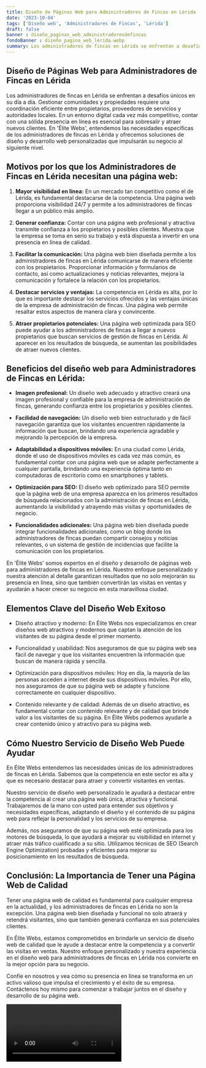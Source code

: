 ```yaml
---
title: Diseño de Páginas Web para Administradores de Fincas en Lérida
date: '2023-10-04'
tags: ['Diseño web', 'Administradores de Fincas', 'Lérida']
draft: false
banner : diseño_paginas_web_administradoresdefincas
fondoBanner : diseño_pagina_web_lérida.webp
summary: Los administradores de fincas en Lérida se enfrentan a desafíos únicos en su día a día. Gestionar comunidades y propiedades requiere una coordinación eficiente entre propietarios, proveedores de servicios y autoridades locales. En un entorno digital cada vez más competitivo, contar con una sólida presencia en línea es esencial para sobresalir y atraer nuevos clientes. En 'Élite Webs', entendemos las necesidades específicas de los administradores de fincas en Lérida y ofrecemos soluciones de diseño y desarrollo web personalizadas que impulsarán su negocio al siguiente nivel.
---
```


## Diseño de Páginas Web para Administradores de Fincas en Lérida

Los administradores de fincas en Lérida se enfrentan a desafíos únicos en su día a día. Gestionar comunidades y propiedades requiere una coordinación eficiente entre propietarios, proveedores de servicios y autoridades locales. En un entorno digital cada vez más competitivo, contar con una sólida presencia en línea es esencial para sobresalir y atraer nuevos clientes. En 'Élite Webs', entendemos las necesidades específicas de los administradores de fincas en Lérida y ofrecemos soluciones de diseño y desarrollo web personalizadas que impulsarán su negocio al siguiente nivel.

## Motivos por los que los Administradores de Fincas en Lérida necesitan una página web:

1. **Mayor visibilidad en línea:** En un mercado tan competitivo como el de Lérida, es fundamental destacarse de la competencia. Una página web proporciona visibilidad 24/7 y permite a los administradores de fincas llegar a un público más amplio.

2. **Generar confianza:** Contar con una página web profesional y atractiva transmite confianza a los propietarios y posibles clientes. Muestra que la empresa se toma en serio su trabajo y está dispuesta a invertir en una presencia en línea de calidad.

3. **Facilitar la comunicación:** Una página web bien diseñada permite a los administradores de fincas en Lérida comunicarse de manera eficiente con los propietarios. Proporcionar información y formularios de contacto, así como actualizaciones y noticias relevantes, mejora la comunicación y fortalece la relación con los propietarios.

4. **Destacar servicios y ventajas:** La competencia en Lérida es alta, por lo que es importante destacar los servicios ofrecidos y las ventajas únicas de la empresa de administración de fincas. Una página web permite resaltar estos aspectos de manera clara y convincente.

5. **Atraer propietarios potenciales:** Una página web optimizada para SEO puede ayudar a los administradores de fincas a llegar a nuevos propietarios que buscan servicios de gestión de fincas en Lérida. Al aparecer en los resultados de búsqueda, se aumentan las posibilidades de atraer nuevos clientes.

## Beneficios del diseño web para Administradores de Fincas en Lérida:

- **Imagen profesional:** Un diseño web adecuado y atractivo creará una imagen profesional y confiable para la empresa de administración de fincas, generando confianza entre los propietarios y posibles clientes.

- **Facilidad de navegación:** Un diseño web bien estructurado y de fácil navegación garantiza que los visitantes encuentren rápidamente la información que buscan, brindando una experiencia agradable y mejorando la percepción de la empresa.

- **Adaptabilidad a dispositivos móviles:** En una ciudad como Lérida, donde el uso de dispositivos móviles es cada vez más común, es fundamental contar con una página web que se adapte perfectamente a cualquier pantalla, brindando una experiencia óptima tanto en computadoras de escritorio como en smartphones y tablets.

- **Optimización para SEO:** El diseño web optimizado para SEO permite que la página web de una empresa aparezca en los primeros resultados de búsqueda relacionados con la administración de fincas en Lérida, aumentando la visibilidad y atrayendo más visitas y oportunidades de negocio.

- **Funcionalidades adicionales:** Una página web bien diseñada puede integrar funcionalidades adicionales, como un blog donde los administradores de fincas puedan compartir consejos y noticias relevantes, o un sistema de gestión de incidencias que facilite la comunicación con los propietarios.

En 'Élite Webs' somos expertos en el diseño y desarrollo de páginas web para administradores de fincas en Lérida. Nuestro enfoque personalizado y nuestra atención al detalle garantizan resultados que no solo mejorarán su presencia en línea, sino que también convertirán las visitas en ventas y ayudarán a hacer crecer su negocio en esta maravillosa ciudad.

<GifSeo />

<Cta />

## Elementos Clave del Diseño Web Exitoso

- Diseño atractivo y moderno: En Élite Webs nos especializamos en crear diseños web atractivos y modernos que captan la atención de los visitantes de su página desde el primer momento.

- Funcionalidad y usabilidad: Nos aseguramos de que su página web sea fácil de navegar y que los visitantes encuentren la información que buscan de manera rápida y sencilla.

- Optimización para dispositivos móviles: Hoy en día, la mayoría de las personas acceden a internet desde sus dispositivos móviles. Por ello, nos aseguramos de que su página web se adapte y funcione correctamente en cualquier dispositivo.

- Contenido relevante y de calidad: Además de un diseño atractivo, es fundamental contar con contenido relevante y de calidad que brinde valor a los visitantes de su página. En Élite Webs podemos ayudarle a crear contenido único y atractivo para su página web.

## Cómo Nuestro Servicio de Diseño Web Puede Ayudar

En Élite Webs entendemos las necesidades únicas de los administradores de fincas en Lérida. Sabemos que la competencia en este sector es alta y que es necesario destacar para atraer y convertir visitantes en ventas.

Nuestro servicio de diseño web personalizado le ayudará a destacar entre la competencia al crear una página web única, atractiva y funcional. Trabajaremos de la mano con usted para entender sus objetivos y necesidades específicas, adaptando el diseño y el contenido de su página web para reflejar la personalidad y los servicios de su empresa.

Además, nos aseguramos de que su página web esté optimizada para los motores de búsqueda, lo que ayudará a mejorar su visibilidad en internet y atraer más tráfico cualificado a su sitio. Utilizamos técnicas de SEO (Search Engine Optimization) probadas y eficientes para mejorar su posicionamiento en los resultados de búsqueda.

## Conclusión: La Importancia de Tener una Página Web de Calidad

Tener una página web de calidad es fundamental para cualquier empresa en la actualidad, y los administradores de fincas en Lérida no son la excepción. Una página web bien diseñada y funcional no solo atraerá y retendrá visitantes, sino que también generará confianza en sus potenciales clientes.

En Élite Webs, estamos comprometidos en brindarle un servicio de diseño web de calidad que le ayude a destacar entre la competencia y a convertir las visitas en ventas. Nuestro enfoque personalizado y nuestra experiencia en el diseño web para administradores de fincas en Lérida nos convierte en la mejor opción para su negocio.

Confíe en nosotros y vea cómo su presencia en línea se transforma en un activo valioso que impulsa el crecimiento y el éxito de su empresa. Contáctenos hoy mismo para comenzar a trabajar juntos en el diseño y desarrollo de su página web.

<Video />

<CtaBot job='Administradores de Fincas' city='Lérida'/>

<Gmaps query='Lérida+españa+maps' />